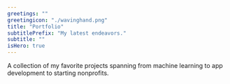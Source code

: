 ```yaml
---
greetings: ""
greetingicon: "./wavinghand.png"
title: "Portfolio"
subtitlePrefix: "My latest endeavors."
subtitle: ""
isHero: true
---
```



A collection of my favorite projects spanning from machine learning to app development to starting nonprofits.
